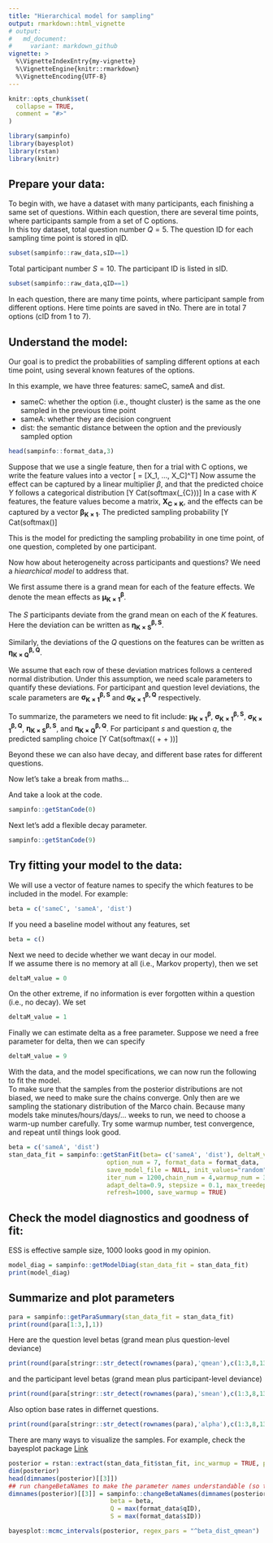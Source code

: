 ```yaml
---
title: "Hierarchical model for sampling"
output: rmarkdown::html_vignette
# output:
#   md_document:
#     variant: markdown_github
vignette: >
  %\VignetteIndexEntry{my-vignette}
  %\VignetteEngine{knitr::rmarkdown}
  %\VignetteEncoding{UTF-8}
---
```


```r
knitr::opts_chunk$set(
  collapse = TRUE,
  comment = "#>"
)
```

```r
library(sampinfo)
library(bayesplot)
library(rstan)
library(knitr)
```

Prepare your data:
--------

To begin with, we have a dataset with many participants, each finishing a same set of questions. Within each question, there are several time points, where participants sample from a set of C options.  
In this toy dataset, total question number $Q = 5$. The question ID for each sampling time point is stored in qID.
```r
subset(sampinfo::raw_data,sID==1)
```

Total participant number $S=10$. The participant ID is listed in sID. 

```r
subset(sampinfo::raw_data,qID==1)
```

In each question, there are many time points, where participant sample from different options. Here time points are saved in tNo. There are in total 7 options (cID from 1 to 7).

Understand the model:
--------

Our goal is to predict the probabilities of sampling different options at each time point, using several known features of the options. 

In this example, we have three features: sameC, sameA and dist. 

* sameC: whether the option (i.e., thought cluster) is the same as the one sampled in the previous time point  
* sameA: whether they are decision congruent  
* dist: the semantic distance between the option and the previously sampled option  

```r
head(sampinfo::format_data,3)
```

Suppose that we use a single feature, then for a trial with C options, we write the feature values into a vector \[\boldsymbol{X_{C\times1}} = [X_1, ..., X_C]^T\]
Now assume the effect can be captured by a linear multiplier $\beta$, and that the predicted choice $Y$ follows a categorical distribution \[Y \sim Cat(softmax(\boldsymbol{X}_{C\times1}\beta))\]
In a case with $K$ features, the feature values become a matrix, $\boldsymbol{X_{C\times K}}$, and the effects can be captured by a vector $\boldsymbol{\beta_{K\times1}}$. 
The predicted sampling probability \[Y \sim Cat(softmax(\boldsymbol{X_{C\times K}}\boldsymbol{\beta_{K\times1}})\] 

This is the model for predicting the sampling probability in one time point, of one question, completed by one participant. 

Now how about heterogeneity across participants and questions? We need a *hiearchical model* to address that. 

We first assume there is a grand mean for each of the feature effects. We denote the mean effects as $\boldsymbol{\mu^{\beta}_{K\times1}}$. 

The $S$ participants deviate from the grand mean on each of the $K$ features. Here the deviation can be written as $\boldsymbol{\eta^{\beta,S}_{K\times S}}$. 

Similarly, the deviations of the $Q$ questions on the features can be written as $\boldsymbol{\eta^{\beta,Q}_{K\times Q}}$. 

We assume that each row of these deviation matrices follows a centered normal distribution. Under this assumption, we need scale parameters to quantify these deviations. For participant and question level deviations, the scale parameters are $\boldsymbol{\sigma^{\beta,S}_{K\times 1}}$ and $\boldsymbol{\sigma^{\beta,Q}_{K\times 1}}$ respectively.


To summarize, the parameters we need to fit include: $\boldsymbol{\mu^{\beta}_{K\times1}}$, $\boldsymbol{\sigma^{\beta,S}_{K\times 1}}$, $\boldsymbol{\sigma^{\beta,Q}_{K\times 1}}$, $\boldsymbol{\eta^{\beta,S}_{K\times S}}$, and $\boldsymbol{\eta^{\beta,Q}_{K\times Q}}$. For participant $s$ and question $q$, the predicted sampling choice 
\[Y \sim Cat(softmax(\boldsymbol{X_{C\times K}}(\boldsymbol{\mu^{\beta}_{K\times1}} + \boldsymbol{\eta^{\beta,S}_{*,s}} + \boldsymbol{\eta^{\beta,Q}_{*,q}}))\]
 
Beyond these we can also have decay, and different base rates for different questions.

Now let's take a break from maths...

And take a look at the code.

```r
sampinfo::getStanCode(0)
```

Next let's add a flexible decay parameter.
```r
sampinfo::getStanCode(9)
```
Try fitting your model to the data:
--------

We will use a vector of feature names to specify the which features to be included in the model. For example:
```r
beta = c('sameC', 'sameA', 'dist')
```

If you need a baseline model without any features, set
```r
beta = c()
```


Next we need to decide whether we want decay in our model.  
If we assume there is no memory at all (i.e., Markov property), then we set
```r
deltaM_value = 0
```


On the other extreme, if no information is ever forgotten within a question (i.e., no decay). We set
```r
deltaM_value = 1
```


Finally we can estimate delta as a free parameter. Suppose we need a free parameter for delta, then we can specify
```r
deltaM_value = 9
```
With the data, and the model specifications, we can now run the following to fit the model.   
To make sure that the samples from the posterior distributions are not biased, we need to make sure the chains converge. Only then are we sampling the stationary distribution of the Marco chain. Because many models take minutes/hours/days/... weeks to run, we need to choose a warm-up number carefully. Try some warmup number, test convergence, and repeat until things look good. 

```r
beta = c('sameA', 'dist')
stan_data_fit = sampinfo::getStanFit(beta= c('sameA', 'dist'), deltaM_value = 9, 
                           option_num = 7, format_data = format_data,
                           save_model_file = NULL, init_values="random",
                           iter_num = 1200,chain_num = 4,warmup_num = 300, core_num=4,
                           adapt_delta=0.9, stepsize = 0.1, max_treedepth = 10,
                           refresh=1000, save_warmup = TRUE)
```


Check the model diagnostics and goodness of fit:
--------

ESS is effective sample size, 1000 looks good in my opinion.

```r
model_diag = sampinfo::getModelDiag(stan_data_fit = stan_data_fit)
print(model_diag)
```


Summarize and plot parameters
--------
```r
para = sampinfo::getParaSummary(stan_data_fit = stan_data_fit)
print(round(para[1:3,],1))
```


Here are the question level betas (grand mean plus question-level deviance)
```r
print(round(para[stringr::str_detect(rownames(para),'qmean'),c(1:3,8,13:14)],1))
```


and the participant level betas (grand mean plus participant-level deviance)

```r
print(round(para[stringr::str_detect(rownames(para),'smean'),c(1:3,8,13:14)],1))
```

Also option base rates in differnet questions.
```r
print(round(para[stringr::str_detect(rownames(para),'alpha'),c(1:3,8,13:14)],1)[1:20,])
```


There are many ways to visualize the samples. For example, check the bayesplot package [Link](https://mc-stan.org/bayesplot/articles/plotting-mcmc-draws.html)

```r
posterior = rstan::extract(stan_data_fit$stan_fit, inc_warmup = TRUE, permuted = FALSE)
dim(posterior)
head(dimnames(posterior)[[3]])
## run changeBetaNames to make the parameter names understandable (so that we dont need to deal with matrix index)
dimnames(posterior)[[3]] = sampinfo::changeBetaNames(dimnames(posterior)[[3]],
                            beta = beta,
                            Q = max(format_data$qID), 
                            S = max(format_data$sID))

bayesplot::mcmc_intervals(posterior, regex_pars = "^beta_dist_qmean")
```




